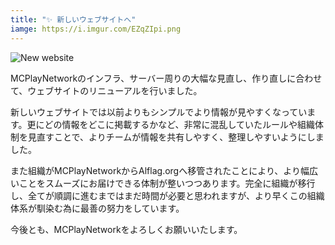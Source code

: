 ```yaml
---
title: "✨ 新しいウェブサイトへ"
iamge: https://i.imgur.com/EZqZIpi.png
---
```


![New website](https://i.imgur.com/EZqZIpi.png)

MCPlayNetworkのインフラ、サーバー周りの大幅な見直し、作り直しに合わせて、ウェブサイトのリニューアルを行いました。

新しいウェブサイトでは以前よりもシンプルでより情報が見やすくなっています。更にどの情報をどこに掲載するかなど、非常に混乱していたルールや組織体制を見直すことで、よりチームが情報を共有しやすく、整理しやすいようにしました。

また組織がMCPlayNetworkからAlflag.orgへ移管されたことにより、より幅広いことをスムーズにお届けできる体制が整いつつあります。完全に組織が移行し、全てが順調に進むまではまだ時間が必要と思われますが、より早くこの組織体系が馴染む為に最善の努力をしています。

今後とも、MCPlayNetworkをよろしくお願いいたします。
